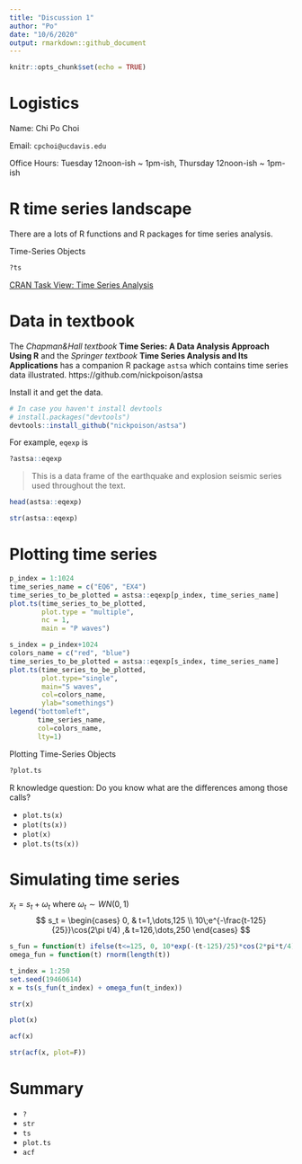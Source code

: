 ```yaml
---
title: "Discussion 1"
author: "Po"
date: "10/6/2020"
output: rmarkdown::github_document
---
```


```r
knitr::opts_chunk$set(echo = TRUE)
```


# Logistics
Name: Chi Po Choi

Email: `cpchoi@ucdavis.edu`

Office Hours: Tuesday 12noon-ish ~ 1pm-ish, Thursday 12noon-ish ~ 1pm-ish


# R time series landscape

There are a lots of R functions and R packages for time series analysis.

Time-Series Objects
```r
?ts
```

[CRAN Task View: Time Series Analysis](https://cran.r-project.org/web/views/TimeSeries.html)


# Data in textbook

The *Chapman&Hall textbook* **Time Series: A Data Analysis Approach Using R** and the *Springer textbook* **Time Series Analysis and Its Applications** has a companion R package `astsa` which contains time series data illustrated. https://github.com/nickpoison/astsa

Install it and get the data.
```r
# In case you haven't install devtools
# install.packages("devtools")
devtools::install_github("nickpoison/astsa")
```

For example, `eqexp` is
```r
?astsa::eqexp
```
> This is a data frame of the earthquake and explosion seismic series used throughout the text.

```r
head(astsa::eqexp)
```

```r
str(astsa::eqexp)
```


# Plotting time series

```r
p_index = 1:1024
time_series_name = c("EQ6", "EX4")
time_series_to_be_plotted = astsa::eqexp[p_index, time_series_name]
plot.ts(time_series_to_be_plotted,
        plot.type = "multiple",
        nc = 1,
        main = "P waves")
```

```r
s_index = p_index+1024
colors_name = c("red", "blue")
time_series_to_be_plotted = astsa::eqexp[s_index, time_series_name]
plot.ts(time_series_to_be_plotted,
        plot.type="single",
        main="S waves",
        col=colors_name,
        ylab="somethings")
legend("bottomleft",
       time_series_name,
       col=colors_name,
       lty=1)
```

Plotting Time-Series Objects
```r
?plot.ts
```

R knowledge question: Do you know what are the differences among those calls?

- `plot.ts(x)`
- `plot(ts(x))`
- `plot(x)`
- `plot.ts(ts(x))`


# Simulating time series

$x_t = s_t + \omega_t$ where $\omega_t \sim WN(0,1)$
$$
s_t = 
      \begin{cases}
      0, & t=1,\dots,125 \\
      10\;e^{-\frac{t-125}{25}}\cos(2\pi t/4) ,& t=126,\dots,250
      \end{cases}
$$

```r
s_fun = function(t) ifelse(t<=125, 0, 10*exp(-(t-125)/25)*cos(2*pi*t/4))
omega_fun = function(t) rnorm(length(t))

t_index = 1:250
set.seed(19460614)
x = ts(s_fun(t_index) + omega_fun(t_index))
```

```r
str(x)
```

```r
plot(x)
```

```r
acf(x)
```

```r
str(acf(x, plot=F))
```

# Summary

- `?`
- `str`
- `ts`
- `plot.ts`
- `acf`
